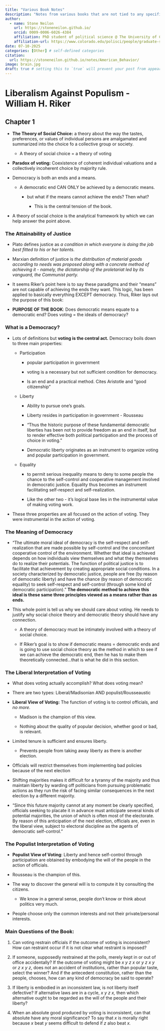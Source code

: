 ```yaml
---
title: "Various Book Notes"
description: "Notes from various books that are not tied to any specific class"
author:
  - name: Stone Neilon
    url: https://stoneneilon.github.io/
    orcid: 0009-0006-6026-4384
    affiliation: PhD student of political science @ The University of Colorado Boulder
    affiliation-url: https://www.colorado.edu/polisci/people/graduate-students/stone-neilon
date: 07-10-2025
categories: [Other] # self-defined categories
citation: 
  url: https://stoneneilon.github.io/notes/American_Behavior/
image: brain.jpg
draft: true # setting this to `true` will prevent your post from appearing on your listing page until you're ready!
---
```


# Liberalism Against Populism - William H. Riker

## Chapter 1

-   **The Theory of Social Choice:** a theory about the way the tastes, preferences, or values of individual persons are amalgamated and summarized into the choice fo a collective group or society.

    -   A theory of social choice = a theory of voting

-   **Paradox of voting:** Coexistence of coherent individual valuations and a collectively incoherent choice by majority rule.

-   Democracy is both an ends and a means.

    -   A democratic end CAN ONLY be achieved by a democratic means.

        -   but what if the means cannot achieve the ends? Then what?

            -   This is the central tension of the book.

-   A theory of social choice is the analytical framework by which we can help answer the point above.

### The Attainability of Justice

-   Plato defines justice as *a condition in which everyone is doing the job best fitted to his or her talents.*

-   Marxian definition of justice is *the distribution of material goods according to needs was proposed along with a concrete method of achieving it - namely, the dictatorship of the proletariat led by its vanguard, the Communist party.*

-   It seems Riker's point here is to say these paradigms and their "means" are not capable of achieving the ends they want. This logic, has been applied to basically everything EXCEPT democracy. Thus, Riker lays out the purpose of this book:

-   **PURPOSE OF THE BOOK**: Does democratic means equate to a democratic end? Does voting = the ideals of democracy?

### What is a Democracy? 

-   Lots of definitions but **voting is the central act.** Democracy boils down to three main properties:

    -   Participation

        -   popular participation in government

        -   voting is a necessary but not sufficient condition for democracy.

        -   Is an end and a practical method. Cites Aristotle and "good citizenship"

    -   Liberty

        -   Ability to pursue one's goals.

        -   Liberty resides in participation in government - Rousseau

        -   "Thus the historic purpose of these fundamental democratic liberties has been not to provide freedom as an end in itself, but to render effective both political participation and the process of choice in voting."

        -   Democratic liberty originates as an instrument to organize voting and popular participation in government.

    -   Equality

        -   to permit serious inequality means to deny to some people the chance to the self-control and cooperative management involved in democratic justice. Equality thus becomes an instrument facilitating self-respect and self-realization.

        -   Like the other two - it's logical base lies in the instrumental value of making voting work.

-   These three properties are all focused on the action of voting. They were instrumental in the action of voting.

### The Meaning of Democracy

-   "The ultimate moral ideal of democracy is the self-respect and self-realization that are made possible by self-control and the concomitant cooperative control of the environment. Whether that ideal is achieved depends on how individuals view themselves and what they themselves do to realize their potentials. The function of political justice is to facilitate that achievement by creating appropriate social conditions. In a society characterized by democratic justice, people are free (by reason of democratic liberty) and have the chance (by reason of democratic equality) to seek self-respect and self-control (through some kind of democratic participation)." **The democratic method to achieve this ideal is these same three principles viewed as a means rather than as ends.**

-   This whole point is tell us why we should care about voting. He needs to justify why social choice theory and democratic theory should have any connection.

    -   A theory of democracy must be intimately involved with a theory of social choice.

    -   If Riker's goal is to show if democratic means = democratic ends and is going to use social choice theory as the method in which to see if we can achieve the democratic end, then he has to make them theoretically connected...that is what he did in this section.

### The Liberal Interpretation of Voting

-   What does voting actually accomplish? What does voting mean?

-   There are two types: Liberal/Madisonian AND populist/Rousseaustic

-   **Liberal View of Voting:** The function of voting is to control officials, and *no more.*

    -   Madison is the champion of this view.

    -   Nothing about the quality of popular decision, whether good or bad, is relevant.

-   Limited tenure is sufficient and ensures liberty.

    -   Prevents people from taking away liberty as there is another election.

-   Officials will restrict themselves from implementing bad policies because of the next election

-   Shifting majorities makes it difficult for a tyranny of the majority and thus maintain liberty by warding off politicians from pursuing problematic actions as they run the risk of facing similar consequences in the next election by a different majority.

-   "Since this future majority cannot at any moment be clearly specified, officials seeking to placate it in advance must anticipate several kinds of potential majorities, the union of which is often most of the electorate. By reason of this anticipation of the next election, officials are, even in the liberal view, subject to electoral discipline as the agents of democratic self-control."

### The Populist Interpretation of Voting

-   **Populist View of Voting**: Liberty and hence self-control through participation are obtained by embodying the will of the people in the action of officials.

-   Rousseau is the champion of this.

-   The way to discover the general will is to compute it by consulting the citizens.

    -   We know in a general sense, people don't know or think about politics very much.

-   People choose only the common interests and not their private/personal interests.

### Main Questions of the Book:

1.  Can voting restrain officials if the outcome of voting is inconsistent? How can restraint occur if it is not clear what restraint is imposed?

2.  If someone, supposedly restrained at the polls, merely kept in or out of office accidentally? If the outcome of voting might be *x y z x* or *y z x y* or *z x y z*, does not an accident of institutions, rather than popular taste, select the winner? And if the antecedent constitution, rather than the people, chooses, how can any kind of democracy be said to operate?

3.  If liberty is embodied in an inconsistent law, is not liberty itself defective? If alternative laws are in a cycle, *x y z x,* then which alternative ought to be regarded as the will of the people and their liberty?

4.  When an absolute good produced by voting is inconsistent, can that absolute have any moral significance? To say that *x* is morally right because *x* beat *y* seems difficult to defend if *z* also beat *x.*
